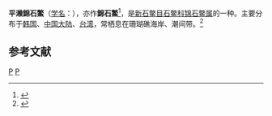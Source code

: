 {{Speciesbox
| taxon = Onithochiton hirasei
| binomial_authority = Pilsbry, 1901<ref name=WoRMS_386316>{{cite WoRMS |title=''Onithochiton hirasei'' Pilsbry, 1901 |id=386316 }}</ref>
| synonyms = 
|}}
'''平濑錦石鱉'''（[[学名|学名]]：{{lang|la|'''''Onithochiton hirasei'''''}}），亦作'''錦石鱉'''<ref>{{TaiBNET| zh=錦石鱉 | id=316778 | binomial=Onithochiton hirasei | authority=Pilsbry, 1901 |accessdate=2013-01-24}}</ref>，是[[新石鳖目|新石鳖目]][[石鳖科|石鳖科]][[锦石鳖属|锦石鳖属]]的一种。主要分布于[[韩国|韩国]]、[[中国大陆|中国大陆]]、[[台湾|台湾]]，常栖息在珊瑚礁海岸、潮间带。<ref>{{cite web|url=http://shell.sinica.edu.tw/chinese/shellbase_detail.php?science_no=7|title=国际贝库：平濑锦石鳖|publisher=台湾贝类资料库|accessdate=2009-08-11|archive-date=2010-04-01|archive-url=https://web.archive.org/web/20100401172706/http://shell.sinica.edu.tw/chinese/shellbase_detail.php?science_no=7|dead-url=no}}</ref>

== 参考文献 ==
{{reflist}}

{{Taxonbar|from=Q2971411}}

[[Category:锦石鳖属|P]]
[[Category:_1901年描述的动物|P]]